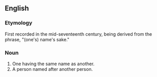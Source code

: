 ==English==
===Etymology===
First recorded in the mid-seventeenth century, being derived from the phrase, "(one's) name's sake."

===Noun===
# One having the same name as another.
# A person named after another person.